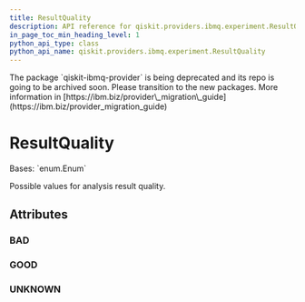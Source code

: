 ```yaml
---
title: ResultQuality
description: API reference for qiskit.providers.ibmq.experiment.ResultQuality
in_page_toc_min_heading_level: 1
python_api_type: class
python_api_name: qiskit.providers.ibmq.experiment.ResultQuality
---
```


<Admonition title="Warning" type="caution">
  The package `qiskit-ibmq-provider` is being deprecated and its repo is going to be archived soon. Please transition to the new packages. More information in [https://ibm.biz/provider\_migration\_guide](https://ibm.biz/provider_migration_guide)
</Admonition>

# ResultQuality

<Class id="qiskit.providers.ibmq.experiment.ResultQuality" github="https://github.com/qiskit/qiskit-ibmq-provider/tree/stable/0.20/qiskit/providers/ibmq/experiment/constants.py" signature="ResultQuality(value)">
  Bases: `enum.Enum`

  Possible values for analysis result quality.

  ## Attributes

  ### BAD

  <Attribute id="qiskit.providers.ibmq.experiment.ResultQuality.BAD" name="BAD" attributeValue="= 'BAD'" />

  ### GOOD

  <Attribute id="qiskit.providers.ibmq.experiment.ResultQuality.GOOD" name="GOOD" attributeValue="= 'GOOD'" />

  ### UNKNOWN

  <Attribute id="qiskit.providers.ibmq.experiment.ResultQuality.UNKNOWN" name="UNKNOWN" attributeValue="= 'UNKNOWN'" />
</Class>

